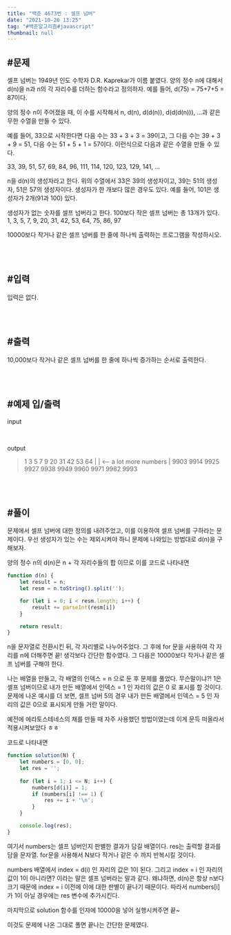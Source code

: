 ```yaml
---
title: "백준 4673번 : 셀프 넘버"
date: "2021-10-26 13:25"
tag: "#백준알고리즘#javascript"
thumbnail: null
---
```


## #문제

셀프 넘버는 1949년 인도 수학자 D.R. Kaprekar가 이름 붙였다. 양의 정수 n에 대해서 d(n)을 n과 n의 각 자리수를 더하는 함수라고 정의하자. 예를 들어, d(75) = 75+7+5 = 87이다.

양의 정수 n이 주어졌을 때, 이 수를 시작해서 n, d(n), d(d(n)), d(d(d(n))), ...과 같은 무한 수열을 만들 수 있다. 

예를 들어, 33으로 시작한다면 다음 수는 33 + 3 + 3 = 39이고, 그 다음 수는 39 + 3 + 9 = 51, 다음 수는 51 + 5 + 1 = 57이다. 이런식으로 다음과 같은 수열을 만들 수 있다.

33, 39, 51, 57, 69, 84, 96, 111, 114, 120, 123, 129, 141, ...

n을 d(n)의 생성자라고 한다. 위의 수열에서 33은 39의 생성자이고, 39는 51의 생성자, 51은 57의 생성자이다. 생성자가 한 개보다 많은 경우도 있다. 예를 들어, 101은 생성자가 2개(91과 100) 있다. 

생성자가 없는 숫자를 셀프 넘버라고 한다. 100보다 작은 셀프 넘버는 총 13개가 있다. 1, 3, 5, 7, 9, 20, 31, 42, 53, 64, 75, 86, 97

10000보다 작거나 같은 셀프 넘버를 한 줄에 하나씩 출력하는 프로그램을 작성하시오.

<br/>
<br/>

## #입력

입력은 없다.

<br/>
<br/>

## #출력

10,000보다 작거나 같은 셀프 넘버를 한 줄에 하나씩 증가하는 순서로 출력한다.

<br/>
<br/>

## #예제 입/출력

 input
> 

<br/>

 output
>   1
    3
    5
    7
    9
    20
    31
    42
    53
    64
    |
    |       <-- a lot more numbers
    |
    9903
    9914
    9925
    9927
    9938
    9949
    9960
    9971
    9982
    9993

    
<br/>
<br/>

## #풀이

문제에서 셀프 넘버에 대한 정의를 내려주었고, 이를 이용하여 셀프 넘버를 구하라는 문제이다. 우선 생성자가 있는 수는 제외시켜야 하니 문제에 나와있는 방법대로 d(n)을 구해보자.

양의 정수 n의 d(n)은 n + 각 자리수들의 합 이므로 이를 코드로 나타내면

```javascript
function d(n) {
    let result = n;
    let resm = n.toString().split('');

    for (let i = 0; i < resm.length; i++) {
        result += parseInt(resm[i])
    }

    return result;
}
```

n을 문자열로 전환시킨 뒤, 각 자리별로 나누어주었다. 그 후에 for 문을 사용하여 각 자리를 n에 더해주면 끝! 생각보다 간단한 함수였다. 그 다음은 10000보다 작거나 같은 셀프 넘버를 구해야 한다.

나는 배열을 만들고, 각 배열의 인덱스 = n 으로 둔 후 문제를 풀었다. 무슨말이냐?! 1은 셀프 넘버이므로 내가 만든 배열에서 인덱스 = 1 인 자리의 값은 0 로 표시를 할 것이다. 문제에 나온 예시를 더 보면, 셀프 넘버 5의 경우 내가 만든 배열에서 인덱스 = 5 인 자리의 값은 0으로 표시되게 만들 거란 말이다.

예전에 에라토스테네스의 채를 만들 때 자주 사용했던 방법이였는데 이게 문득 떠올라서 적용시켜보았다 ㅎㅎ

코드로 나타내면

```javascript
function solution(N) {
    let numbers = [0, 0];
    let res = '';
    
    for (let i = 1; i <= N; i++) {
        numbers[d(i)] = 1;
        if (numbers[i] !== 1) {
            res += i + '\n';
        }
    }

    console.log(res);
}
```

여기서 numbers는 셀프 넘버인지 판별한 결과가 담길 배열이다. res는 출력할 결과를 담을 문자열. for문을 사용해서 N보다 작거나 같은 수 까지 반복시킬 것이다.

numbers 배열에서 index = d(i) 인 자리의 값은 1이 된다. 그리고 index = i 인 자리의 값이 1이 아니라면? 이라는 말은 셀프 넘버라는 말과 같다. 왜냐하면, d(n)은 항상 n보다 크기 때문에 index = i 이전에 이에 대한 판별이 끝나기 때문이다. 따라서 numbers[i] 가 1이 아닐 경우에는 res 변수에 추가시킨다.

마지막으로 solution 함수를 인자에 10000을 넣어 실행시켜주면 끝~

이것도 문제에 나온 그대로 폴면 끝나는 간단한 문제였다.
